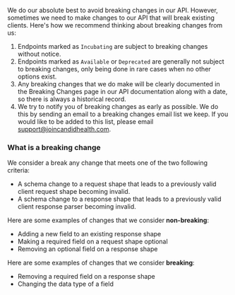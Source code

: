 We do our absolute best to avoid breaking changes in our API.
However, sometimes we need to make changes to our API that
will break existing clients. Here's how we recommend thinking
about breaking changes from us:

1. Endpoints marked as `Incubating` are subject to breaking changes without notice.
2. Endpoints marked as `Available` or `Deprecated` are generally not
   subject to breaking changes, only being done in rare cases
   when no other options exist.
3. Any breaking changes that we do make will be clearly
   documented in the Breaking Changes page in our API documentation along with
   a date, so there is always a historical record.
4. We try to notify you of breaking changes as early as possible.
   We do this by sending an email to a breaking changes email list we keep.
   If you would like to be added to this list, please email
   [support@joincandidhealth.com](mailto:support@joincandidhealth.com).

### What is a breaking change

We consider a break any change that meets one of the two following criteria:

- A schema change to a request shape that leads to a previously valid client
  request shape becoming invalid.
- A schema change to a response shape that leads to a previously valid client
  response parser becoming invalid.

Here are some examples of changes that we consider **non-breaking**:

- Adding a new field to an existing response shape
- Making a required field on a request shape optional
- Removing an optional field on a response shape

Here are some examples of changes that we consider **breaking**:

- Removing a required field on a response shape
- Changing the data type of a field
